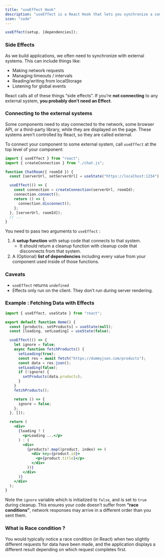```yaml
---
title: "useEffect Hook"
description: "useEffect is a React Hook that lets you synchronize a component with an external system."
icon: "code"
---
```


```jsx
useEffect(setup, [dependencies]);
```

### Side Effects

As we build applications, we often need to synchronize with external systems. This can include things like:

- Making network requests
- Managing timeouts / intervals
- Reading/writing from localStorage
- Listening for global events

React calls all of these things “side effects”. If you’re **not connecting** to any external system, **you probably don’t need an Effect**.

### Connecting to the external systems

Some components need to stay connected to the network, some browser API, or a third-party library, while they are displayed on the page. These systems aren’t controlled by React, so they are called external.

To connect your component to some external system, call `useEffect` at the top level of your component:

```jsx
import { useEffect } from "react";
import { createConnection } from "./chat.js";

function ChatRoom({ roomId }) {
  const [serverUrl, setServerUrl] = useState("https://localhost:1234");

  useEffect(() => {
    const connection = createConnection(serverUrl, roomId);
    connection.connect();
    return () => {
      connection.disconnect();
    };
  }, [serverUrl, roomId]);
  // ...
}
```

You need to pass two arguments to `useEffect` :

1. A **setup function** with setup code that connects to that system.
   - It should return a cleanup function with cleanup code that disconnects from that system.
2. A (Optional) **list of dependencies** including every value from your component used inside of those functions.

### Caveats

- `useEffect` returns `undefined`
- Effects only run on the client. They don’t run during server rendering.

### Example : Fetching Data with Effects

```jsx
import { useEffect, useState } from "react";

export default function Home() {
  const [products, setProducts] = useState(null);
  const [loading, setLoading] = useState(false);

  useEffect(() => {
    let ignore = false;
    async function fetchProducts() {
      setLoading(true);
      const res = await fetch("https://dummyjson.com/products");
      const data = res.json();
      setLoading(false);
      if (!ignore) {
        setProducts(data.products);
      }
    }
    fetchProducts();

    return () => {
      ignore = false;
    };
  }, []);

  return (
    <div>
      {loading ? (
        <p>Loading ...</p>
      ) : (
        <div>
          {products?.map((product, index) => (
            <div key={product.id}>
              <p>{product.title}</p>
            </div>
          ))}
        </div>
      )}
    </div>
  );
}
```

Note the `ignore` variable which is initialized to `false`, and is set to `true` during cleanup. This ensures your code doesn’t suffer from **“race conditions”**, network responses may arrive in a different order than you sent them.

### What is Race condition ?

You would typically notice a race condition (in React) when two slightly different requests for data have been made, and the application displays a different result depending on which request completes first.
